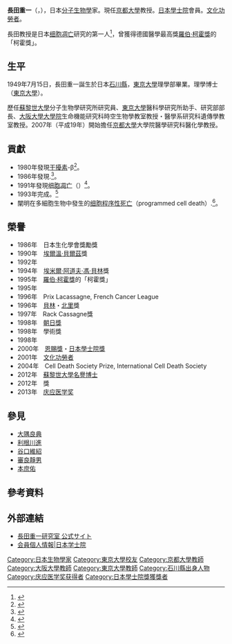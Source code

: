 {{Infobox scientist
| name              = 長田重一<br><small>長田 重一（ながた しげかず）</small>
| image             = Replace this image male.svg <!-- only free-content images are allowed for depicting living people - see [[WP:NONFREE|WP:NONFREE]] -->
| image_size        = 
| alt               = 
| caption           = 
| birth_date        = {{Birth date and age|1949|07|15|mf=y}}
| birth_place       = [[大日本帝國|大日本帝國]][[石川縣|石川縣]][[金澤市|金澤市]]
| death_date        = <!-- {{Death date and age|YYYY|MM|DD|1933|11|14}} (death date then birth date) -->
| death_place       = 
| residence         = [[日本|日本]]、[[瑞士|瑞士]]
| citizenship       = 
| nationality       = {{JPN}}
| fields            = [[分子生物學|分子生物學]]
| workplaces        = [[京都大學|京都大學]]<br />[[大阪大學|大阪大學]]<br />{{link-ja|大阪生物科學研究所|大阪バイオサイエンス研究所}}<br />[[東京大學|東京大學]]<br />[[蘇黎世大学|蘇黎世大学]]
| alma_mater        = [[東京大學|東京大學]]
| doctoral_advisor  = 上代淑人
| academic_advisors = 
| doctoral_students = 
| notable_students  = 
| known_for         = [[细胞凋亡|细胞凋亡]]
| author_abbrev_bot = 
| author_abbrev_zoo = 
| influences        = 
| influenced        = 
| awards            = [[羅伯·柯霍獎|羅伯·柯霍獎]]的「柯霍獎」 (1995)<br>[[朝日獎|朝日獎]] (1998)<br>{{link-ja|高松宮妃癌研究基金|高松宮妃癌研究基金}}學術獎 (1998)<br>[[恩賜獎_(日本学士院)|恩賜獎]]・[[日本學士院獎|日本學士院獎]] (2000)<br>[[文化功勞者|文化功勞者]] (2001)<br>[[庆应医学奖|庆应医学奖]] (2013)
| signature         = <!--(filename only)-->
| signature_alt     = 
| footnotes         = 
| spouse            = 
}}
{{Japanese|japanese=長田 重一|kana=ながた しげかず|romaji=Nagata Shigekazu}}

'''長田重一'''（{{jpn|j=長田 重一|hg=ながた しげかず|rm=Nagata Shigekazu|f=}}，{{bd|1949年|7月15日}}），日本[[分子生物學|分子生物學]]家。現任[[京都大學|京都大學]]教授。[[日本學士院|日本學士院]]會員。[[文化功勞者|文化功勞者]]。

長田教授是日本[[细胞凋亡|细胞凋亡]]研究的第一人<ref>{{cite journal|url=http://www.nature.com/articles/nm0701_759|pages=759–759|title=Shigekazu Nagata|journal=Nature Medicine|volume=7|issue=7|date=2001-07-01|language=En|accessdate=2018-04-02|doi=10.1038/89860|author=David Cyranoski|archive-date=2019-07-10|archive-url=https://web.archive.org/web/20190710184319/https://www.nature.com/articles/nm0701_759|dead-url=no}}</ref>，曾獲得德國醫學最高獎[[羅伯·柯霍獎|羅伯·柯霍獎]]的「柯霍獎」。

== 生平 ==
1949年7月15日，長田重一誕生於日本[[石川縣|石川縣]]，[[東京大學|東京大學]]理學部畢業。理學博士（[[東京大學|東京大學]]）。

歷任[[蘇黎世大學|蘇黎世大學]]分子生物學研究所研究員、[[東京大學|東京大學]]醫科學研究所助手、{{link-ja|大阪生物科學研究所|大阪バイオサイエンス研究所}}研究部部長、[[大阪大學|大阪大學]][[大學院|大學院]]生命機能研究科時空生物學教室教授・醫學系研究科遺傳學教室教授。2007年（平成19年）開始擔任[[京都大學|京都大學]]大學院醫學研究科醫化學教授。

== 貢獻 ==
*1980年發現[[干擾素|干擾素]]-β<ref>{{cite journal|title=Synthesis in E. coli of a polypeptide with human leukocyte interferon activity|pages=316–320|issn=0028-0836|journal=Nature|volume=284|issue=5754|date=1980-03-27|url=https://www.ncbi.nlm.nih.gov/pubmed/6987533|accessdate=2019-05-25|author=S. Nagata, H. Taira, A. Hall, L. Johnsrud, M. Streuli, J. Ecsödi, W. Boll, K. Cantell, C. Weissmann|pmid=6987533|archive-date=2020-01-01|archive-url=https://web.archive.org/web/20200101102222/https://www.ncbi.nlm.nih.gov/pubmed/6987533|dead-url=no}}</ref>。
*1986年發現{{link-en|白血球生長激素|Granulocyte colony-stimulating factor}}.<ref>{{cite journal|title=Molecular cloning and expression of cDNA for human granulocyte colony-stimulating factor|pages=415–418|issn=0028-0836|journal=Nature|volume=319|issue=6052|date=1986 Jan 30-Feb 5|doi=10.1038/319415a0|url=https://www.ncbi.nlm.nih.gov/pubmed/3484805|accessdate=2019-05-25|author=S. Nagata, M. Tsuchiya, S. Asano, Y. Kaziro, T. Yamazaki, O. Yamamoto, Y. Hirata, N. Kubota, M. Oheda, H. Nomura|pmid=3484805|archive-date=2019-04-17|archive-url=https://web.archive.org/web/20190417081949/https://www.ncbi.nlm.nih.gov/pubmed/3484805|dead-url=no}}</ref>。
*1991年發現[[细胞凋亡|细胞凋亡]]（{{link-en|Fas受體|Fas receptor}}）<ref>{{cite journal|title=The polypeptide encoded by the cDNA for human cell surface antigen Fas can mediate apoptosis|pages=233–243|issn=0092-8674|journal=Cell|volume=66|issue=2|date=1991-07-26|url=https://www.ncbi.nlm.nih.gov/pubmed/1713127|accessdate=2019-05-25|author=N. Itoh, S. Yonehara, A. Ishii, M. Yonehara, S. Mizushima, M. Sameshima, A. Hase, Y. Seto, S. Nagata|pmid=1713127|archive-date=2016-04-05|archive-url=https://web.archive.org/web/20160405172307/http://www.ncbi.nlm.nih.gov/pubmed/1713127/|dead-url=no}}</ref>。
*1993年完成{{link-en|Fas配體|Fas ligand}}。<ref>{{cite journal|title=Molecular cloning and expression of the Fas ligand, a novel member of the tumor necrosis factor family|pages=1169–1178|issn=0092-8674|journal=Cell|volume=75|issue=6|date=1993-12-17|url=https://www.ncbi.nlm.nih.gov/pubmed/7505205|accessdate=2019-05-25|author=T. Suda, T. Takahashi, P. Golstein, S. Nagata|pmid=7505205|archive-date=2016-05-16|archive-url=https://web.archive.org/web/20160516215839/http://www.ncbi.nlm.nih.gov/pubmed/7505205|dead-url=no}}</ref>
*闡明在多細胞生物中發生的[[细胞程序性死亡|细胞程序性死亡]]（programmed cell death）.<ref name="f1000">{{cite web|work=Faculty of 1000|title=F1000 faculty|url=http://f1000.com/prime/thefaculty/member/5937964516849241|publisher=Faculty of 1000|accessdate=28 January 2014|archive-date=2017-08-31|archive-url=https://web.archive.org/web/20170831013710/https://f1000.com/prime/thefaculty/member/5937964516849241|dead-url=no}}</ref>。

== 榮譽 ==
* 1986年　日本生化學會獎勵獎
* 1990年　[[埃爾溫·貝爾茲|埃爾溫·貝爾茲]]獎
* 1992年　{{link-ja|持田記念學術獎|持田記念学術賞}} 
* 1994年　[[埃米爾·阿道夫·馮·貝林|埃米爾·阿道夫·馮·貝林]]獎
* 1995年　[[羅伯·柯霍獎|羅伯·柯霍獎]]的「柯霍獎」
* 1995年　{{link-ja|大阪科學獎|大阪科学賞}}
* 1996年　Prix Lacassagne, French Cancer League
* 1996年　[[埃米爾·阿道夫·馮·貝林|貝林]]・[[北里柴三郎|北里]]獎
* 1997年　Rack Cassagne獎
* 1998年　[[朝日獎|朝日獎]]
* 1998年　{{link-ja|高松宮妃癌研究基金|高松宮妃癌研究基金}}學術獎
* 1998年　{{link-ja|上原獎|上原賞}}
* 2000年　[[恩賜獎_(日本学士院)|恩賜獎]]・[[日本學士院獎|日本學士院獎]]
* 2001年　[[文化功勞者|文化功勞者]]
* 2004年　Cell Death Society Prize, International Cell Death Society
* 2012年　[[蘇黎世大學|蘇黎世大學]][[名譽博士|名譽博士]]
* 2012年　{{link-ja|吉田富三|吉田富三}}獎
* 2013年　[[庆应医学奖|庆应医学奖]]

==參見==
*[[大隅良典|大隅良典]]
*[[利根川進|利根川進]]
*[[谷口維紹|谷口維紹]]
*[[審良靜男|審良靜男]]
*[[本庶佑|本庶佑]]

== 參考資料 ==
<references/>

== 外部連結 ==
*[http://www2.mfour.med.kyoto-u.ac.jp/~nagata/ 長田重一研究室 公式サイト] {{Wayback|url=http://www2.mfour.med.kyoto-u.ac.jp/~nagata/ |date=20170408154759 }}
*[http://www.japan-acad.go.jp/japanese/members/4/nagata_shigekazu.html 会員個人情報|日本学士院] {{Wayback|url=http://www.japan-acad.go.jp/japanese/members/4/nagata_shigekazu.html |date=20210116020239 }}

{{Authority control}}
{{DEFAULTSORT:Nagata, Shigekazu}}
[[Category:日本生物學家|Category:日本生物學家]]
[[Category:東京大學校友|Category:東京大學校友]]
[[Category:京都大學教師|Category:京都大學教師]]
[[Category:大阪大學教師|Category:大阪大學教師]]
[[Category:東京大學教師|Category:東京大學教師]]
[[Category:石川縣出身人物|Category:石川縣出身人物]]
[[Category:庆应医学奖获得者|Category:庆应医学奖获得者]]
[[Category:日本學士院獎獲獎者|Category:日本學士院獎獲獎者]]